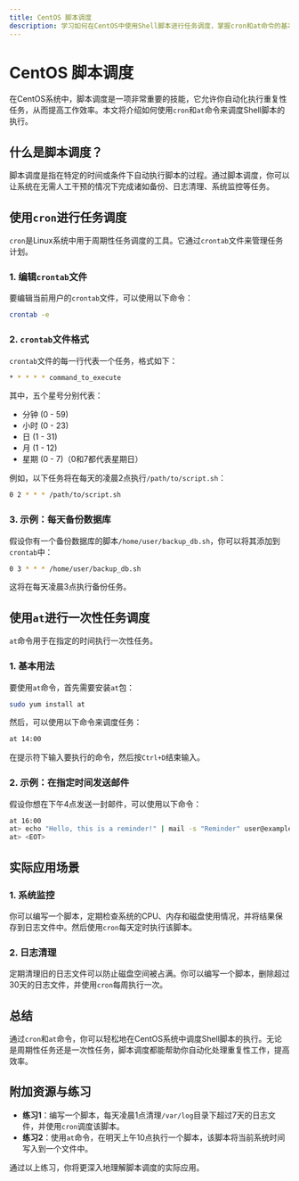 ```yaml
---
title: CentOS 脚本调度
description: 学习如何在CentOS中使用Shell脚本进行任务调度，掌握cron和at命令的基本用法及其实际应用场景。
---
```


# CentOS 脚本调度

在CentOS系统中，脚本调度是一项非常重要的技能，它允许你自动化执行重复性任务，从而提高工作效率。本文将介绍如何使用`cron`和`at`命令来调度Shell脚本的执行。

## 什么是脚本调度？

脚本调度是指在特定的时间或条件下自动执行脚本的过程。通过脚本调度，你可以让系统在无需人工干预的情况下完成诸如备份、日志清理、系统监控等任务。

## 使用`cron`进行任务调度

`cron`是Linux系统中用于周期性任务调度的工具。它通过`crontab`文件来管理任务计划。

### 1. 编辑`crontab`文件

要编辑当前用户的`crontab`文件，可以使用以下命令：

```bash
crontab -e
```

### 2. `crontab`文件格式

`crontab`文件的每一行代表一个任务，格式如下：

```bash
* * * * * command_to_execute
```

其中，五个星号分别代表：

- 分钟 (0 - 59)
- 小时 (0 - 23)
- 日 (1 - 31)
- 月 (1 - 12)
- 星期 (0 - 7)（0和7都代表星期日）

例如，以下任务将在每天的凌晨2点执行`/path/to/script.sh`：

```bash
0 2 * * * /path/to/script.sh
```

### 3. 示例：每天备份数据库

假设你有一个备份数据库的脚本`/home/user/backup_db.sh`，你可以将其添加到`crontab`中：

```bash
0 3 * * * /home/user/backup_db.sh
```

这将在每天凌晨3点执行备份任务。

## 使用`at`进行一次性任务调度

`at`命令用于在指定的时间执行一次性任务。

### 1. 基本用法

要使用`at`命令，首先需要安装`at`包：

```bash
sudo yum install at
```

然后，可以使用以下命令来调度任务：

```bash
at 14:00
```

在提示符下输入要执行的命令，然后按`Ctrl+D`结束输入。

### 2. 示例：在指定时间发送邮件

假设你想在下午4点发送一封邮件，可以使用以下命令：

```bash
at 16:00
at> echo "Hello, this is a reminder!" | mail -s "Reminder" user@example.com
at> <EOT>
```

## 实际应用场景

### 1. 系统监控

你可以编写一个脚本，定期检查系统的CPU、内存和磁盘使用情况，并将结果保存到日志文件中。然后使用`cron`每天定时执行该脚本。

### 2. 日志清理

定期清理旧的日志文件可以防止磁盘空间被占满。你可以编写一个脚本，删除超过30天的日志文件，并使用`cron`每周执行一次。

## 总结

通过`cron`和`at`命令，你可以轻松地在CentOS系统中调度Shell脚本的执行。无论是周期性任务还是一次性任务，脚本调度都能帮助你自动化处理重复性工作，提高效率。

## 附加资源与练习

- **练习1**：编写一个脚本，每天凌晨1点清理`/var/log`目录下超过7天的日志文件，并使用`cron`调度该脚本。
- **练习2**：使用`at`命令，在明天上午10点执行一个脚本，该脚本将当前系统时间写入到一个文件中。

通过以上练习，你将更深入地理解脚本调度的实际应用。